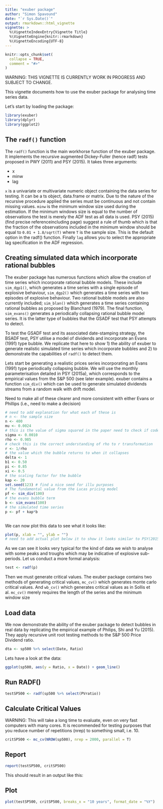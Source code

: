```yaml
---
title: "exuber package"
author: "Simon Spavound"
date: "`r Sys.Date()`"
output: rmarkdown::html_vignette
vignette: >
  %\VignetteIndexEntry{Vignette Title}
  %\VignetteEngine{knitr::rmarkdown}
  %\VignetteEncoding{UTF-8}
---
```


```r
knitr::opts_chunk$set(
  collapse = TRUE,
  comment = "#>"
)
```

WARNING: THIS VIGNETTE IS CURRENTLY WORK IN PROGRESS AND SUBJECT TO CHANGE.

This vignette documents how to use the exuber package for analysing time series data.

Let's start by loading the package:

```r
library(exuber)
library(dplyr)
library(ggplot2)
```

## The `radf()` function

The `radf()` function is the main workhorse function of the exuber package. It implements the recursive augmented Dickey-Fuller (hence radf) tests proposed in PWY (2011) and PSY (2015). It takes three arguments:

* x
* minw
* lag

`x` is a univariate or multivariate numeric object containing the data series for testing. It can be a ts object, data.frame or matrix. Due to the nature of the recursive procedure applied the series must be continuous and not contain missing values. `minw` is the minimum window size used during the estimation. If the minimum windows size is equal to the number of observations the test is merely the ADF test as all data is used. PSY (2015) (find precise referenceincluding page) suggest a rule of thumb which is that the fraction of the observations included in the minimum window should be equal to `0.01 + 1.8/sqrt(T)` where `T` is the sample size. This is the default option in the radf() function. Finally `lag` allows you to select the appropriate lag specification in the ADF regression.



## Creating simulated data which incorporate rational bubbles

The exuber package has numerous functions which allow the creation of time series which incorporate rational bubble models. These include `sim_dgp1()`, which generates a time series with a single episode of explosive behaviour, `sim_dgp2()` which generates a time series with two episodes of explosive behaviour. Two rational bubble models are also currently included; `sim_blan()` which generates a time series containing rational bubbles as proposed by Blanchard (1979). The final function, `sim_evans()` generates a periodically collapsing rational bubble model series. It is the latter type of bubbles that the GSADF test that PSY attempts to detect.

To test the GSADF test and its associated date-stamping strategy, the BSADF test, PSY utilise a model of dividends and incorporate an Evans (1991) type bubble. We replicate that here to show 1) the ability of exuber to generate realistic simulated time series which incorporate bubbles and 2) to demonstrate the capabilities of `radf()` to detect them.

Lets start be generating a realistic prices series incorporating an Evans (1991) type periodically collapsing bubble. We will use the monthly parameterisation detailed in PSY (2015a), which corresponds to the empirical values from the S&amp;P 500 (see later example). exuber contains a function `sim_div()` which can be used to generate simulated dividends streams from a random walk with drift model.

Need to make all of these clearer and more consistent with either Evans or Phillips (i.e., need to make a decision)

```r
# need to add explanation for what each of these is
# n <- the sample size
n <- 400
mu <- 0.0024
# this is the value of sigma squared in the paper need to check if code takes sigma (i.e. do i need to take sqroot)
sigma <- 0.0010
rho <- 0.985
# check this is the correct understanding of rho to r transformation
r <- 1/rho
# the value which the bubble returns to when it collapses
delta <- 1
b1 <- 0.50
pi <- 0.85
xi <- 0.5
# the scaling factor for the bubble
kap <- 20
set.seed(123) # find a nice seed for illu purposes
# The fundamental value from the Lucas pricing model
pf <- sim_div(100)
# the evans bubble term
b <- sim_evans(100)
# the simulated time series
p <- pf + kap*b
  
```

We can now plot this data to see what it looks like:

```r
plot(p, xlab = "", ylab = "")
# need to add actual plot below it to show it looks similar to PSY(2015)
```

As we can see it looks very typical for the kind of data we wish to analyse with some peaks and troughs which may be indicative of explosive sub-periods. Let us conduct a more formal analysis:

```r
test <- radf(p)
```

Then we must generate critical values. The exuber package contains two methods of generating critical values, `mc_cv()` which generates monte carlo critical values. And `wb_cv()` which generates critical values as in Sollis et al. `mc_cv()` merely requires the length of the series and the minimum window size


## Load data

We now demonstrate the ability of the exuber package to detect bubbles in real data by replicating the empirical example of Philips, Shi and Yu (2015). They apply recursive unit root testing methods to the S&amp;P 500 Price Dividend ratio.

<!-- this will need a lot of modification once I have worked out how to correctly attach the data file --> 

```r
dta <- sp500 %>% select(Date, Ratio)
```

Lets have a look at the data:

<!-- need to read up how to correctly format these graphs -->

```r
ggplot(sp500, aes(y = Ratio, x = Date)) + geom_line()
```

## Run RADF()

```r
testSP500 <- radf(sp500 %>% select(PVratio))
```

## Calculate Critical Values

WARNING: This will take a long time to evaluate, even on very fast computers with many cores. It is recommended for testing purposes that you reduce number of repetitions (nrep) to something small, i.e. 10.

```r
critSP500 <- mc_cv(NROW(sp500), nrep = 2000, parallel = T)
```

## Report

```r
report(testSP500, critSP500)
```

This should result in an output like this:

## Plot

<!-- see issue tracker cannot modify x labels -->

```r
plot(testSP500, critSP500, breaks_x = "10 years", format_date = "%Y")
```


<!-- need to investigate including a fomal reference section here -->

